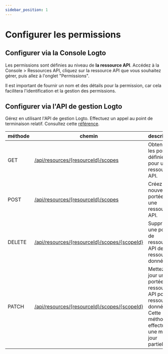 ```yaml
---
sidebar_position: 1
---
```


# Configurer les permissions

## Configurer via la Console Logto

Les permissions sont définies au niveau de **la ressource API**. Accédez à la <CloudLink to="/api-resources">Console > Ressources API</CloudLink>, cliquez sur la ressource API que vous souhaitez gérer, puis allez à l'onglet "Permissions".

Il est important de fournir un nom et des détails pour la permission, car cela facilitera l'identification et la gestion des permissions.

## Configurer via l'API de gestion Logto

Gérez en utilisant l'API de gestion Logto. Effectuez un appel au point de terminaison relatif. Consultez cette [référence](https://openapi.logto.io/operation/operation-listresourcescopes).

| méthode | chemin                                                                                                               | description                                                                                                           |
| ------- | -------------------------------------------------------------------------------------------------------------------- | --------------------------------------------------------------------------------------------------------------------- |
| GET     | [/api/resources/\{resourceId\}/scopes](https://openapi.logto.io/operation/operation-listresourcescopes)              | Obtenez les portées définies pour une ressource API.                                                                  |
| POST    | [/api/resources/\{resourceId\}/scopes](https://openapi.logto.io/operation/operation-createresourcescope)             | Créez une nouvelle portée pour une ressource API.                                                                     |
| DELETE  | [/api/resources/\{resourceId\}/scopes/\{scopeId\}](https://openapi.logto.io/operation/operation-deleteresourcescope) | Supprimez une portée de ressource API de la ressource donnée.                                                         |
| PATCH   | [/api/resources/\{resourceId\}/scopes/\{scopeId\}](https://openapi.logto.io/operation/operation-updateresourcescope) | Mettez à jour une portée de ressource API pour la ressource donnée. Cette méthode effectue une mise à jour partielle. |
